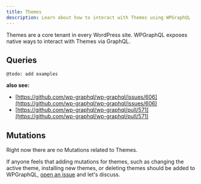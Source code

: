 ```yaml
---
title: Themes
description: Learn about how to interact with Themes using WPGraphQL
---
```


Themes are a core tenant in every WordPress site. WPGraphQL exposes native ways to interact with
Themes via GraphQL.

## Queries

`@todo: add examples`

**also see:**
- [https://github.com/wp-graphql/wp-graphql/issues/606](https://github.com/wp-graphql/wp-graphql/issues/606)
- [https://github.com/wp-graphql/wp-graphql/pull/571](https://github.com/wp-graphql/wp-graphql/pull/571)

## Mutations

Right now there are no Mutations related to Themes.

If anyone feels that adding mutations for themes, such as changing the active theme, installing new
themes, or deleting themes should be added to WPGraphQL,
[open an issue](https://github.com/wp-graphql/wp-graphql/issues) and let's discuss.
